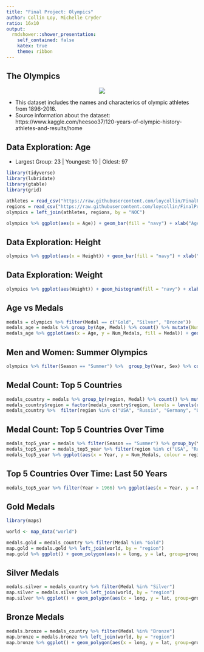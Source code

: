 ```yaml
---
title: "Final Project: Olympics"
author: Collin Loy, Michelle Cryder
ratio: 16x10
output:
  rmdshower::shower_presentation:
    self_contained: false
    katex: true
    theme: ribbon
---
```


## The Olympics
<center>  
![](https://upload.wikimedia.org/wikipedia/commons/thumb/5/5c/Olympic_rings_without_rims.svg/300px-Olympic_rings_without_rims.svg.png)  
</center>


  - This dataset includes the names and characterics of olympic athletes from 1896-2016. 
  - Source information about the dataset: https://www.kaggle.com/heesoo37/120-years-of-olympic-history-athletes-and-results/home


## Data Exploration: Age
+ Largest Group: 23 | Youngest: 10 | Oldest: 97
```r
library(tidyverse)
library(lubridate)
library(gtable)
library(grid)

athletes = read_csv("https://raw.githubusercontent.com/loycollin/FinalProject/master/athlete_events.csv")     #import athlete data 
regions = read_csv("https://raw.githubusercontent.com/loycollin/FinalProject/master/noc_regions.csv")         #import region data
olympics = left_join(athletes, regions, by = "NOC")                                                           #join athletes and region data by NOC 

olympics %>% ggplot(aes(x = Age)) + geom_bar(fill = "navy") + xlab("Age") + ylab("Count") + ggtitle("Athlete Ages")
```

## Data Exploration: Height 

```r
olympics %>% ggplot(aes(x = Height)) + geom_bar(fill = "navy") + xlab("Height (cm)") + ylab("Count") + ggtitle("Mean Olympic Athlete Height")
```

## Data Exploration: Weight

```r
olympics %>% ggplot(aes(Weight)) + geom_histogram(fill = "navy") + xlab("Weight (kg)") + ylab("Count") + ggtitle("Mean Olympic Athlete Weight")
```

## Age vs Medals 

```r
medals = olympics %>% filter(Medal == c("Gold", "Silver", "Bronze"))
medals_age = medals %>% group_by(Age, Medal) %>% count() %>% mutate(Num_Medals = n) %>% select(-n)
medals_age %>% ggplot(aes(x = Age, y = Num_Medals, fill = Medal)) + geom_bar(stat = "identity") + scale_fill_manual(values=c("#bf6f40", "#ffbf00", "#bab2ab")) + ylab("Medal Count") + ggtitle("Medal Count by Age")
```

## Men and Women: Summer Olympics
```r
olympics %>% filter(Season == "Summer") %>%  group_by(Year, Sex) %>% count() %>% ggplot(aes(x = Year, y = n, colour = Sex)) + geom_point() + geom_line() + ggtitle("Number of Athletes: Summer Olympics") + ylab("Count")
```

## Medal Count: Top 5 Countries
```r
medals_country = medals %>% group_by(region, Medal) %>% count() %>% mutate(Num_Medals = n) %>% select(-n) %>% arrange(desc(Num_Medals), Medal)
medals_country$region = factor(medals_country$region, levels = levels(reorder(medals_country$region, medals_country$Num_Medals, sum, na.rm=TRUE)))
medals_country %>%  filter(region %in% c("USA", "Russia", "Germany", "UK", "France")) %>% ggplot(aes(x = region, y = Num_Medals, fill = Medal)) + geom_bar(stat = "identity") + coord_flip() + scale_fill_manual(values=c("#bf6f40", "#ffbf00", "#bab2ab")) + ylab("Medal Count") + xlab("") + ggtitle("Medal Count: Top 5 Countries")
```

## Medal Count: Top 5 Countries Over Time
```r
medals_top5_year = medals %>% filter(Season == "Summer") %>% group_by(Year, region) %>% count() %>% mutate(Num_Medals = n) %>% select(-n) %>% arrange(Year)
medals_top5_year = medals_top5_year %>% filter(region %in% c("USA", "Russia", "Germany", "UK", "France"))
medals_top5_year %>% ggplot(aes(x = Year, y = Num_Medals, colour = region)) + scale_color_brewer(palette="Set1", name = "Country") + ylab("Count") + ggtitle("Medals Over Time") + geom_line()
```

## Top 5 Countries Over Time: Last 50 Years
```r
medals_top5_year %>% filter(Year > 1966) %>% ggplot(aes(x = Year, y = Num_Medals, colour = region)) + scale_color_brewer(palette="Set1", name = "Country") + ylab("Count") + ggtitle("Medals Over Time: 1966-2016") + geom_line() 
```

## Gold Medals
```r
library(maps)

world <- map_data("world")

medals.gold = medals_country %>% filter(Medal %in% "Gold")
map.gold = medals.gold %>% left_join(world, by = "region")
map.gold %>% ggplot() + geom_polygon(aes(x = long, y = lat, group=group, fill = Num_Medals)) + scale_fill_gradient(low = "#f9f383", high = "#e1d607", name = "Medal Count") + geom_path(data = world, aes(x = long, y = lat, group = group), color = "dark grey") + ggtitle("Olympic Gold Medals")
```

## Silver Medals
```r
medals.silver = medals_country %>% filter(Medal %in% "Silver")
map.silver = medals.silver %>% left_join(world, by = "region")
map.silver %>% ggplot() + geom_polygon(aes(x = long, y = lat, group=group, fill = Num_Medals)) + scale_fill_gradient(low = "#e6e6e6", high = "#7a7a7a", name = "Medal Count") + geom_path(data = world, aes(x = long, y = lat, group = group), color = "dark grey") + ggtitle("Olympic Silver Medals")
```

## Bronze Medals
```r
medals.bronze = medals_country %>% filter(Medal %in% "Bronze")
map.bronze = medals.bronze %>% left_join(world, by = "region")
map.bronze %>% ggplot() + geom_polygon(aes(x = long, y = lat, group=group, fill = Num_Medals)) + scale_fill_gradient(low = "#e3af78", high = "#90591d", name = "Medal Count") + geom_path(data = world, aes(x = long, y = lat, group = group), color = "dark grey") + ggtitle("Olympic Bronze Medals")
```